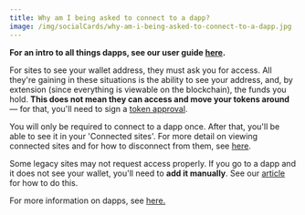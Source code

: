 ```yaml
---
title: Why am I being asked to connect to a dapp?
image: /img/socialCards/why-am-i-being-asked-to-connect-to-a-dapp.jpg
---
```



<CustomLayout />

**For an intro to all things dapps, see our user guide [here](/third-party-platforms-and-dapps/user-guide-dapps).**

For sites to see your wallet address, they must ask you for access. All they're gaining in these situations is the ability to see your address, and, by extension (since everything is viewable on the blockchain), the funds you hold. **This does not mean they can access and move your tokens around** — for that, you'll need to sign a [token approval](/transactions-and-gas/transactions/what-is-a-token-approval).

You will only be required to connect to a dapp once. After that, you'll be able to see it in your 'Connected sites'. For more detail on viewing connected sites and for how to disconnect from them, see [here](/third-party-platforms-and-dapps/disconnect-wallet-from-a-dapp).

Some legacy sites may not request access properly. If you go to a dapp and it does not see your wallet, you'll need to **add it manually**. See our [article](/third-party-platforms-and-dapps/manually-connecting-to-a-dapp) for how to do this.

For more information on dapps, see [here.](https://ethereum.org/en/developers/docs/dapps/)
